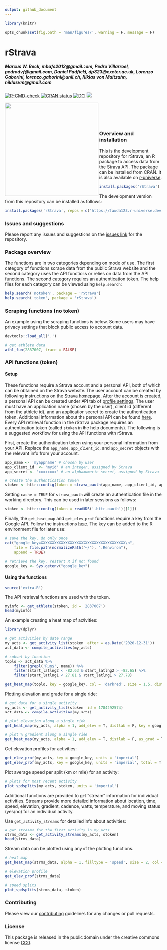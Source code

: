 ```yaml
---
output: github_document
---
```


```r
library(knitr)

opts_chunk$set(fig.path = 'man/figures/', warning = F, message = F)
```

# rStrava

##### *Marcus W. Beck, mbafs2012@gmail.com, Pedro Villarroel, pedrodvf@gmail.com, Daniel Padfield, dp323@exeter.ac.uk, Lorenzo Gaborini, lorenzo.gaborini@unil.ch, Niklas von Maltzahn, niklasvm@gmail.com*

[![R-CMD-check](https://github.com/fawda123/rStrava/workflows/R-CMD-check/badge.svg)](https://github.com/fawda123/rStrava/actions)
[![CRAN status](https://www.r-pkg.org/badges/version/rStrava)](https://CRAN.R-project.org/package=rStrava)
[![DOI](https://zenodo.org/badge/23404183.svg)](https://zenodo.org/badge/latestdoi/23404183)
[![](http://cranlogs.r-pkg.org/badges/grand-total/rStrava)](https://cran.rstudio.com/web/packages/rStrava/index.html)

<img src="man/figures/api_logo_pwrdBy_strava_horiz_light.png" align="left" width="300" />
<br></br>
<br></br>

### Overview and installation

This is the development repository for rStrava, an R package to access data from the Strava API.  The package can be installed from CRAN. It is also available on [r-universe](https://fawda123.r-universe.dev/).

```r
install.packages('rStrava')
```

The development version from this repository can be installed as follows:

```r
install.packages('rStrava', repos = c('https://fawda123.r-universe.dev', 'https://cloud.r-project.org'))
```

### Issues and suggestions

Please report any issues and suggestions on the [issues link](https://github.com/fawda123/rStrava/issues) for the repository.

### Package overview

The functions are in two categories depending on mode of use.  The first category of functions scrape data from the public Strava website and the second category uses the API functions or relies on data from the API functions.  The second category requires an authentication token.  The help files for each category can be viewed using ```help.search```:

```r
help.search('notoken', package = 'rStrava')
help.search('token', package = 'rStrava')
```

### Scraping functions (no token)

An example using the scraping functions is below. Some users may have privacy settings that block public access to account data.

```r
devtools::load_all('.')
```
```r
# get athlete data 
athl_fun(2837007, trace = FALSE)
```

### API functions (token)

#### Setup 

These functions require a Strava account and a personal API, both of which can be obtained on the Strava website.  The user account can be created by following instructions on the [Strava homepage](https://www.strava.com/).  After the account is created, a personal API can be created under API tab of [profile settings](https://www.strava.com/settings/api).  The user must have an application name (chosen by the user), client id (different from the athlete id), and an application secret to create the authentication token.  Additional information about the personal API can be found [here](https://strava.github.io/api/).  Every API retrieval function in the rStrava package requires an authentication token (called `stoken` in the help documents).  The following is a suggested workflow for using the API functions with rStrava.

First, create the authentication token using your personal information from your API.  Replace the `app_name`, `app_client_id`, and `app_secret` objects with the relevant info from your account.
```r
app_name <- 'myappname' # chosen by user
app_client_id  <- 'myid' # an integer, assigned by Strava
app_secret <- 'xxxxxxxx' # an alphanumeric secret, assigned by Strava

# create the authentication token
stoken <- httr::config(token = strava_oauth(app_name, app_client_id, app_secret, app_scope="activity:read_all"))
```

Setting `cache = TRUE` for `strava_oauth` will create an authentication file in the working directory. This can be used in later sessions as follows:
```r
stoken <- httr::config(token = readRDS('.httr-oauth')[[1]])
```

Finally, the `get_heat_map` and `get_elev_prof` functions require a key from the Google API. Follow the instructions [here](https://developers.google.com/maps/documentation/elevation/#api_key).  The key can be added to the R environment file for later use:

```r
# save the key, do only once
cat("google_key=XXXXXXXXXXXXXXXXXXXXXXXXXXXXXXXXXXXXXX\n",
    file = file.path(normalizePath("~/"), ".Renviron"),
    append = TRUE)

# retrieve the key, restart R if not found
google_key <- Sys.getenv("google_key")
```

#### Using the functions

```r
source('extra.R')
```

The API retrieval functions are used with the token.
```r
myinfo <- get_athlete(stoken, id = '2837007')
head(myinfo)
```

An example creating a heat map of activities:
```r
library(dplyr)

# get activities by date range
my_acts <- get_activity_list(stoken, after = as.Date('2020-12-31'))
act_data <- compile_activities(my_acts) 

# subset by location
toplo <- act_data %>% 
	filter(grepl('Run$', name)) %>% 
	filter(start_latlng2 < -82.63 & start_latlng2 > -82.65) %>% 
	filter(start_latlng1 < 27.81 & start_latlng1 > 27.78) 

get_heat_map(toplo, key = google_key, col = 'darkred', size = 1.5, distlab = F, alpha = 0.6, zoom = 13)
```

Plotting elevation and grade for a single ride:
```r
# get data for a single activity
my_acts <- get_activity_list(stoken, id = 1784292574)
act_data <- compile_activities(my_acts) 

# plot elevation along a single ride
get_heat_map(my_acts, alpha = 1, add_elev = T, distlab = F, key = google_key, size = 2, col = 'Spectral', units = 'imperial')

# plot % gradient along a single ride
get_heat_map(my_acts, alpha = 1, add_elev = T, distlab = F, as_grad = T, key = google_key, size = 2, col = 'Spectral', units = 'imperial')
```

Get elevation profiles for activities:
```r
get_elev_prof(my_acts, key = google_key, units = 'imperial')
get_elev_prof(my_acts, key = google_key, units = 'imperial', total = T)
```  

Plot average speed per split (km or mile) for an activity:
```r
# plots for most recent activity
plot_spdsplits(my_acts, stoken, units = 'imperial')
```

Additional functions are provided to get "stream" information for individual activities.  Streams provide more detailed information about location, time, speed, elevation, gradient, cadence, watts, temperature, and moving status (yes/no) for an individual activity.

Use `get_activity_streams` for detailed info about activities:
```r
# get streams for the first activity in my_acts
strms_data <- get_activity_streams(my_acts, stoken)
head(strms_data)
```

Stream data can be plotted using any of the plotting functions.
```r
# heat map
get_heat_map(strms_data, alpha = 1, filltype = 'speed', size = 2, col = 'Spectral', distlab = F)
```

```r
# elevation profile
get_elev_prof(strms_data)

# speed splits
plot_spdsplits(strms_data, stoken)
```

### Contributing

Please view our [contributing](.github/CONTRIBUTING.md) guidelines for any changes or pull requests.

### License

This package is released in the public domain under the creative commons license [CC0](https://tldrlegal.com/license/creative-commons-cc0-1.0-universal). 
